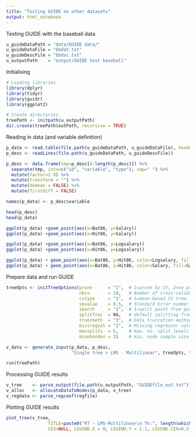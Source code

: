 ```yaml
---
title: "Testing GUIDE on other datasets"
output: html_notebook
---
```


Testing GUIDE with the baseball data
```r
u_guideDataPath = "data/GUIDE data/"
u_guideDataFile = "bbdat.txt"
u_guideDescFile = "bbdsc.txt"
u_outputPath    = "output/GUIDE test baseball"
```


Initialising
```r
# Loading libraries
library(dplyr)
library(tidyr)
library(guidr)
library(ggplot2)

# Create directories
treePath <- initpath(u_outputPath)
dir.create(treePath$outPath, recursive = TRUE)
```


Reading in data (and variable definition)
```r
p_data <- read.table(file.path(u_guideDataPath, u_guideDataFile), header = FALSE)
p_desc <- readLines(file.path(u_guideDataPath, u_guideDescFile))

p_desc <- data.frame(tmp=p_desc[4:length(p_desc)]) %>% 
  separate(tmp, into=c("id", "variable", "type"), sep=" ") %>% 
  mutate(factor=1.0) %>% 
  mutate(transform = "") %>% 
  mutate(demean = FALSE) %>% 
  mutate(firstdiff = FALSE)

names(p_data) <- p_desc$variable

head(p_desc)
head(p_data)

ggplot(p_data) +geom_point(aes(x=Bat86, y=Salary))
ggplot(p_data) +geom_point(aes(x=Hit86, y=Salary))

ggplot(p_data) +geom_point(aes(x=Bat86, y=Logsalary))
ggplot(p_data) +geom_point(aes(x=Hit86, y=Logsalary))

ggplot(p_data) + geom_point(aes(x=Bat86, y=Hit86, color=Logsalary, fill=Logsalary))
ggplot(p_data) + geom_point(aes(x=Bat86, y=Hit86, color=Salary, fill=Salary))
```

Prepare data and run GUIDE
```r
treeOpts <- initTreeOptions(prune      = "1",  # 1=prune by CV, 2=no pruning
                            nbcv       = 10,   # Number of cross-validation steps (i.e. number of sub data spaces)
                            cvtype     = "1",  # 1=mean-based CV tree, 2=median-based CV tree
                            sevalue    = 0.5,  # Standard Error number for pruning [0..1]
                            search     = "2",  # 1=split point from quantiles, 2=use exhaustive search
                            splitfrac  = NA,   # default splitting fraction (i.e. frac, where #splits = max(9,fract*n), with n = #cases in node)
                            truncmeth  = "3",  # Data truncation method (0=none, 1=node range, 2=+10% node range, 3=global range (default))
                            missregval = "2",  # Missing regressor values: 1=separate models, 2=impute with means (default), 3=constant model
                            maxsplits  = 6,    # max. no. split levels
                            minnbnodes = 3)    # min. node sample size 

v_data <- generate_input(p_data, p_desc, 
                         "Single tree > LMS - Multilinear", treeOpts, treePath, i_idcolumns=c("Id", "Name"))

run(treePath)
```

Processing GUIDE results
```r
v_tree    <- parse_output(file.path(u_outputPath, "GUIDEfile_out.txt"))
v_alloc   <- allocateDataToNodes(p_data, v_tree) 
v_regdata <- parse_regcoef(regfile)
```


Plotting GUIDE results
```r
plot_tree(v_tree, 
                TITLE=paste0("RT - LMS-Multilinear\n Tn:", length(which(v_tree$nodeType == "Terminal node"))), 
                CEX=NULL, LEGEND.X = 0, LEGEND.Y = 1.1, LEGEND.CEX=0.5, LEGEND.NCOL=2)
```


